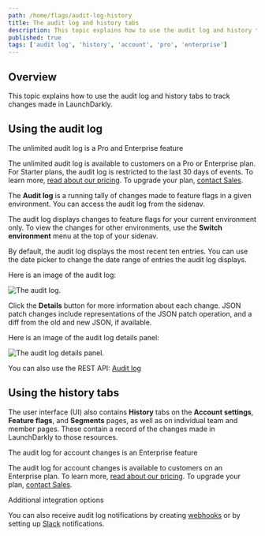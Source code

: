 ```yaml
---
path: /home/flags/audit-log-history
title: The audit log and history tabs
description: This topic explains how to use the audit log and history tabs to track changes made in LaunchDarkly. The Audit Log is a running tally of changes made to feature flags in a given environment.
published: true
tags: ['audit log', 'history', 'account', 'pro', 'enterprise']
---
```


## Overview

This topic explains how to use the audit log and history tabs to track changes made in LaunchDarkly.

## Using the audit log

<Callout intent="primary">
<CalloutTitle>The unlimited audit log is a Pro and Enterprise feature</CalloutTitle>
<CalloutDescription>

The unlimited audit log is available to customers on a Pro or Enterprise plan. For Starter plans, the audit log is restricted to the last 30 days of events. To learn more, [read about our pricing](https://launchdarkly.com/pricing/). To upgrade your plan, [contact Sales](https://launchdarkly.com/contact-sales/).

</CalloutDescription>
</Callout>

The **Audit log** is a running tally of changes made to feature flags in a given environment. You can access the audit log from the sidenav.

The audit log displays changes to feature flags for your current environment only. To view the changes for other environments, use the **Switch environment** menu at the top of your sidenav.

By default, the audit log displays the most recent ten entries. You can use the date picker to change the date range of entries the audit log displays.

Here is an image of the audit log:

![The audit log.](audit-log.png)

Click the **Details** button for more information about each change. JSON patch changes include representations of the JSON patch operation, and a diff from the old and new JSON, if available.

Here is an image of the audit log details panel:

![The audit log details panel.](audit-log-flag-details.png)

<LearnMore>

You can also use the REST API: [Audit log](https://apidocs.launchdarkly.com/tag/Audit-log)

</LearnMore>

## Using the history tabs

The user interface (UI) also contains **History** tabs on the **Account settings**, **Feature flags**, and **Segments** pages, as well as on individual team and member pages. These contain a record of the changes made in LaunchDarkly to those resources.

<Callout intent="primary">
<CalloutTitle>The audit log for account changes is an Enterprise feature</CalloutTitle>
<CalloutDescription>

The audit log for account changes is available to customers on an Enterprise plan. To learn more, [read about our pricing](https://launchdarkly.com/pricing/). To upgrade your plan, [contact Sales](https://launchdarkly.com/contact-sales/).

</CalloutDescription>
</Callout>

<Callout intent="info">
<CalloutTitle>Additional integration options</CalloutTitle>
<CalloutDescription>

You can also receive audit log notifications by creating [webhooks](/home/connecting/webhooks) or by setting up [Slack](/integrations/slack) notifications.

</CalloutDescription>
</Callout>
